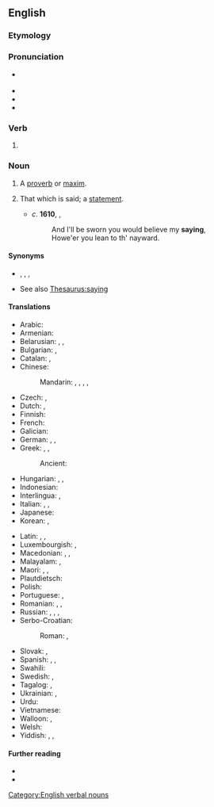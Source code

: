 ==English==
{{wikipedia}}

===Etymology===
{{suffix|en|say|ing}}

===Pronunciation===
* {{a|UK|US}} {{IPA|en|/ˈseɪɪŋ/}}
* {{audio|en|en-us-saying.ogg|Audio (US)}}
* {{rhymes|en|eɪɪŋ}}
* {{hyphenation|en|say|ing}}

===Verb===
{{head|en|verb form}}

# {{present participle of|en|say|nocat=1}}

===Noun===
{{en-noun}}

# A [[proverb]] or [[maxim]].
# {{lb|en|obsolete}} That which is said; a [[statement]].
#* ''c''. '''1610''', {{w|William Shakespeare}}, ''{{w|The Winter's Tale}}''
#*: And I'll be sworn you would believe my '''saying''',<br>Howe'er you lean to th' nayward.

====Synonyms====
* {{l|en|maxim}}, {{l|en|proverb}}, {{l|en|saw}}, {{l|en|expression}}
* See also [[Thesaurus:saying]]

====Translations====
{{trans-top|proverb or maxim}}
* Arabic: {{t|ar|قَوْل|m}}
* Armenian: {{t+|hy|առած}}
* Belarusian: {{t|be|пры́маўка|f}}, {{t|be|пры́казка|f}}, {{t|be|прысло́ўе|n}}
* Bulgarian: {{t+|bg|погово́рка|f}}, {{t+|bg|пословица|f}}
* Catalan: {{t+|ca|dita|f}}, {{t+|ca|proverbi|m}}
* Chinese:
*: Mandarin: {{t+|cmn|說法|sc=Hani}}, {{t+|cmn|说法|tr=shuōfǎ|sc=Hani}}, {{t+|cmn|諺語|sc=Hani}}, {{t+|cmn|谚语|tr=yànyǔ|sc=Hani}}, {{t+|cmn|常言|tr=chángyán|sc=Hani}}
* Czech: {{t|cs|rčení|n}}, {{t+|cs|přísloví|n}}
* Dutch: {{t+|nl|gezegde|n}}, {{t+|nl|spreekwoord|n}}
* Finnish: {{t+|fi|sanonta}}
* French: {{t+|fr|dicton|m}}
* Galician: {{t+|gl|dito|m}}
* German: {{t+|de|Sprichwort|n}}, {{t+|de|Ausspruch|m}}, {{t+|de|Redensart|f}}
* Greek: {{t+|el|απόφθεγμα|n}}, {{t+|el|παροιμία|f}}, {{t+|el|ρητό|n}}
*: Ancient: {{t|grc|παροιμία|f}}
* Hungarian: {{t+|hu|mondás}}, {{t+|hu|közmondás}}, {{t+|hu|szólásmondás}}
* Indonesian: {{t+|id|pepatah}}
* Interlingua: {{t|ia|dicto}}, {{t|ia|proverbio}}
* Italian: {{t+|it|proverbio|m}}, {{t+|it|detto|m}}, {{t+|it|massima|f}}
* Japanese: {{t+|ja|格言|tr=かくげん, kakugen|sc=Jpan}}
* Korean: {{t+|ko|격언}}, {{t+|ko|속담}}
{{trans-mid}}
* Latin: {{t+|la|dictum|n}}, {{t|la|fatus|m}}, {{t|la|ēlogium|n}}
* Luxembourgish: {{t|lb|Sprachwuert|n}}, {{t+|lb|Sproch|m}}
* Macedonian: {{t|mk|поговорка|f}}, {{t|mk|изрека|f}}, {{t|mk|пословица|f}}
* Malayalam: {{t+|ml|പഴമൊഴി}}, {{t+|ml|പഴഞ്ചൊല്ല്}}
* Maori: {{t|mi|tūātau}}, {{t|mi|whakapepeha}}, {{t|mi|kīanga}}
* Plautdietsch: {{t|pdt|Saj|f}}
* Polish: {{t+|pl|powiedzenie}}
* Portuguese: {{t+|pt|ditado|m}}, {{t+|pt|provérbio|m}}
* Romanian: {{t+|ro|zicală|f}}, {{t+|ro|proverb}}, {{t+|ro|zicătoare|f}}
* Russian: {{t+|ru|посло́вица|f}}, {{t+|ru|погово́рка|f}}, {{t+|ru|при́сказка|f}}, {{t+|ru|присло́вье|n}}
* Serbo-Croatian:
*: Roman: {{t+|sh|poslovica|f}}, {{t+|sh|izreka|f}}
* Slovak: {{t|sk|rčenie|p}}, {{t|sk|príslovie|n}}
* Spanish: {{t+|es|dicho|m}}, {{t+|es|proverbio|m}}, {{t+|es|refrán|m}}
* Swahili: {{t+|sw|msemo}}
* Swedish: {{t+|sv|ordspråk|n}}, {{t+|sv|ordstäv|n}} {{qualifier|dated}}
* Tagalog: {{t|tl|sabi}}, {{t|tl|kasabihan}}
* Ukrainian: {{t|uk|при́казка|f}}, {{t+|uk|прислі́в'я|n}}
* Urdu: {{t|ur|کہاوت|tr=kahāvat|sc=ur-Arab}}
* Vietnamese: {{t+|vi|câu nói}}
* Walloon: {{t+|wa|spot|m}}, {{t+|wa|dijhêye|f}}
* Welsh: {{t+|cy|dywediad|m}}
* Yiddish: {{t+|yi|שפּריכוואָרט|n}}, {{t|yi|פֿאָלקסווערטל|n}}, {{t|yi|וועלטסווערטל|n}}
{{trans-bottom}}

====Further reading====
* {{R:Webster 1913}}
* {{R:Century 1911}}
[[Category:English verbal nouns]]